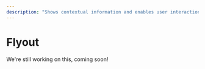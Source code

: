 ---
description: "Shows contextual information and enables user interaction."
---

# Flyout

We're still working on this, coming soon!

